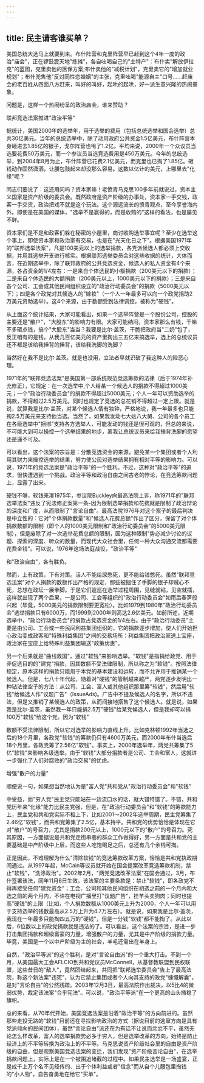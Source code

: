 ```yaml
---
---
---
```

title: 民主请客谁买单？
---



美国总统大选马上就要到来。布什阵营和克里阵营早已赶到这个4年一度的政治"庙会"，正在锣鼓震天地"练摊"，各自吆喝自己的"土特产"：布什卖"解放伊拉克"的蓝图，克里卖他的医保方案;布什卖他的"减税计划"，克里卖它的"增加就业规划"；布什兜售他"反对同性恋婚姻"的主张，克里吆喝"能源自主"口号……赶庙会的老百姓从四面八方赶来，叫好的叫好，起哄的起哄，好一派生意兴隆的热闹景象。

问题是，这样一个热闹纷呈的政治庙会，谁来赞助？

联邦竞选法案推进"政治平等"

据统计，美国2000年的选举年，用于选举的费用（包括总统选举和国会选举）总共30亿美元。当年的总统选举中，除了动用政府公共资金1.5亿美元，布什阵营本身砸进去1.85亿的银子，戈尔阵营也甩了1.2亿。平均来说，2000年一个众议员当选要花费50万美元，而一个参议员当选竞选费用是450万美元。今年的总统选举，到2004年8月为止，布什阵营已花费2.1亿美元，而克里也已掏了1.85亿。砸钱动作固然潇洒，让腰包鼓起来却没那么容易。这数以亿计的美元，上哪里去"化缘"呢？

同志们要说了：这还用问吗？资本家嘛！老愤青马克思100多年前就说过，资本主义国家是资产阶级的委员会。既然政府是资产阶级的办事处，资本家一手交钱，政客一手交货，政治把戏不就是这个玩法。这个源远流长的愤青观点，至今享誉海内外。即使是在美国的媒体，"选举不是赢得的，而是收购的"这样的看法，也是屡见不鲜。

资本家们是不是和政客们躲在秘密的小屋里，商讨收购选举事宜呢？至少在选举这个事上，即使资本家和政治家有交易，也是在"光天化日之下"。根据美国1971年的"联邦选举法案"，凡是100美元以上的选举捐款，各党派候选人都必须上交收据，并用其选举开支进行核实。根据联邦选举委员会对这些收据的统计，大体而言，在近期选举中，除了联邦政府的公共竞选资金，候选人的私人资金有4个来源，各占资金的1/4左右：一是来自个体选民的小额捐款（200美元以下的捐款）；二是来自个体选民的大额捐款（200美元以上，1000美元以下的捐款）；三是来自各个公司、工会或其他民间组织设立的"政治行动委员会"的捐款（5000美元以下）；四是各个政党对其候选人的"嫁妆"（一个人一年最多可以向一个政党捐助2万美元资助选举）。这4个来源，由于数额受到法律调控，被称为"硬钱"。

从上面这个统计结果，大家可能看出，如果一个选举阵营是一个股份公司，控股的主要还是"散户"，"大股东"的影响力有限。大家可能纳闷，资本家那么有钱，干嘛不多砸点钱，搞个"大股东"当当？我要是比尔·盖茨，干脆把政府当"二奶"包了，反正咱有的是钱，从我几百亿美元的资产里掏出三五亿来搞选举，选上的总统议员还不都是该给我捶背的捶背，该给我洗脚的洗脚？

当然好在我不是比尔·盖茨。就是也没用，立法者早就识破了我这种人的险恶心理。

1971年的"联邦竞选法案"是美国第一部系统规范竞选筹款的法律（后于1974年补充修正），它规定：在一次选举中,个人给某一个候选人的捐款不得超过1000美元；一个"政治行动委员会"的捐款不得超过5000美元；个人一年可以资助选举的捐款，不得超过2.5万美元。同时也规定了竞选的总花销不得超过一定上限。就是说，就算我是比尔·盖茨，对某个候选人情有独钟，严格地说，我一年最多也只能掏2.5万美元来支持他当选。当然了，如果我发动七大姑八大舅、公司的各个员工在各级选举中"捆绑"支持各方选举人，可能发动的钱还是很可观的，但总的来说，不可能大到可以操控一个选举结果的地步，离我让总统议员来给我捶背洗脚的愿望还是遥不可及。

可以看出，这个法案的宗旨是：分散竞选资金的来源，避免某一个集团或者个人利用其财力来操控选举的结果，努力使公民对选举结果拥有相对平等的影响力。可以说，1971年的竞选法案是"政治平等"的一个胜利。不过，这种对"政治平等"的追求，很快遭遇到一个挑战。政治平等和政治自由之间古老的悖论，在竞选筹款问题上，显露了出来。

硬钱不够，软钱来凑1975年，参议院Buckley向最高法院上诉，称1971年的"联邦选举法案"违反了宪法修正案第一条-因为限制选举捐款和花费就是限制了政治辩论的深度和广度，从而限制了"言论自由"。最高法院1976年对这个案子的最后判决是中立性的：它对"个体捐款数量"和"候选人花费总额"作出了区分，保留了对个体捐款数额的限制（即个人的1000美元限制和"政治行动委员会"的5000美元限制），但是废除了对一次选举花费总额的限制，因为这种限制"势必减少讨论的议题、探索的深度、听众的数量，而现代大众社会里，任何一种大众沟通交流都需要花费金钱"。可以说，1976年这场法庭战役，"政治平等"

和"政治自由"，各有胜负。

然而，上有政策，下有对策。活人不能给尿憋死，更不能给钱憋死。虽然"联邦竞选法案"对个人捐款的数额作出严格的规定，那些被捆住了手脚的银子却贼心不死，总想在政坛一展拳脚。于是它们逡巡在选举过程周围，见缝就钻，见空就插，这样就出现了两个后果，一是公司、工会等组织的"政治行动委员会"如雨后春笋般兴起（毕竟，5000美元的捐款限制要更宽松）。比如1979到1980年"政治行动委员会"选举捐款只有6000万，而1999到2000年则高达2.6亿美元。如前所述，近期选举中，"政治行动委员会"的捐款占竞选资金的1/4左右。由于"政治行动委员"主要是由公司、工会或一些民间利益集团组织的，它的捐款逐步增加，使人们开始担心政治变成政客和"特殊利益集团"之间的交易场所：利益集团把政治家送上宝座，政治家在宝座上给特殊利益集团输送"政策优惠"。

另一个后果就是"曲线救国"，通过"软钱"来影响选举。"软钱"是指捐给政党、用于非促选目的的"建党"捐款，因其数额不受法律限制，所以称之为"软钱"。按照法律规定，原本这样的捐款只能用于本党的基本建设和运转，而不允许用于推销某一个候选人。但是，七八十年代起，随着对"硬钱"的管制越来越严，两党逐步发明出一种钻法律空子的方法：从公司、工会、富人或其他组织那里筹"软钱"，然后用"软钱"给候选人作"议题广告"（IssueAds)。广告中不提及候选人的名字，所以不违法，但是又推销了某候选人的政策，从而间接地搭售了这个候选人。就是说，如果我是比尔·盖茨，虽然我一年只能捐2.5万"硬钱"给某党候选人，但是我却可以捐100万"软钱"给这个党。因为"软钱"

数额不受法律限制，所以它对选举的影响力直线上升。比如克林顿1992年当选之后的18个月里，各政党"软钱"的筹款仍只有4600万美元，而2000年布什当选后18个月里，各政党筹了2.56亿"软钱"。事实上，2000年选举年，两党共筹集了5亿"软钱"来影响各级选举。由于"软钱"大部分捐款者是公司、工会和富人，这就进一步强化了人们对腐败的"政治交易"的忧虑。

增强"散户的力量"

顺便说一句，如果想当然地认为是"富人党"共和党从"政治行动委员会"和"软钱"

中受益，而"穷人党"民主党只能站在一边流口水的话，就大错特错了。不错，共和党历年来"化缘"能力比民主党强，但是，在"政治行动委员会"和"软钱"的筹款能力上，民主党和共和党实际不相上下，比如2001～2002年选举周期，民主党筹集了2.46亿"软钱"，而共和党筹集了2.5亿，基本持平。共和党的优势恰恰是体现在它对"散户"的号召力，尤其是捐款200元以上，1000元以下的"散户"的号召力。究其原因，一方面据说是共和党走街串巷的群众工作做得好，另一方面是共和党的主要基础是中产阶级中上层，而这些人吃饱喝足之后，总还有几个余钱可掏。

正是因此，不难理解为什么"清除软钱"的竞选筹款改革方案，恰恰是共和党执政期间通过。从1997年起，McCain等议员就开始在国会提案改革竞选筹款机制，禁止"软钱"，"洗涤政治"。2002年2月，"两党竞选改革法案"在国会通过，3月，布什签署该法，同年11月6日生效。该法案的主要条款是：禁止"软钱"，即各政党不得再接受任何"建党资金"；工会、公司和其他民间组织在初选之前的一个月内和大选之前的两个月内，不许在电视广播里打"议题广告"，挂羊头卖狗肉；同时也提高"硬钱"的上限（比如，个人捐款数额从1000美元上升为2000，个人一年可以用于支持选举的钱数最高从2.5万上升为4.7万左右）。就是说，如果我是比尔·盖茨，我现在一年最多只能掏四五万的"硬钱"，但是一分钱"软钱"都不能掏了。从此以后，6位数以上的政党捐款就是违法的了。可以看出，这个法案的宗旨，是进一步打击集团捐款和超级富豪的力量，增强散户的力量，尤其是中产阶级的捐款力量。毕竟，美国是一个以中产阶级为主的社会，羊毛还需出在羊身上。

自然，"政治平等派"的这个胜利，是对"言论自由派"的一个重大打击。不到一个月，从美国最大工会AFLCIO到共和党议员McConnell，从基督教联盟到民权联盟，这些昔日的"敌人"，竟然团结起来，共同把"联邦选举委员会"告上了最高法院，称这个新法案"违宪"，认为它禁止集团或者个人向其支持的政党"慷慨解囊"，是对"言论自由"的公然践踏。2003年12月3日，最高法院作出裁决，以5比4的微弱优势，裁定该法案"合乎宪法"。可以说，"政治平等派"在一个更高的山头插稳了旗帜。

总的来看，从70年代开始，美国竞选法案是沿着"政治平等"的方向前进的。虽然那些走投无路的"软钱"目前还在寻找影响政治的方式（据说目前的逃窜方向是具有党派倾向的民间团体），虽然"言论自由"派还在为有话不让说而忿忿不平，虽然无论怎么样改革，富人的选举捐款势必多于穷人，但是选举改革的方向，始终是防止经济上的不平等转换为政治上的不平等。马克思说资产阶级社会里的自由是资产阶级的自由，但是观察美国竞选法案的变迁，我们发现"资产阶级言论自由"，在选举捐款问题上，实际上是在一个被围追堵截的过程中。如果民主选举是一场盛宴，正是成千上万个名不见经传的、出于个体利益或者"信念"而从自个儿腰包里掏钱的"小人物"，自告奋勇地在给它"买单"。